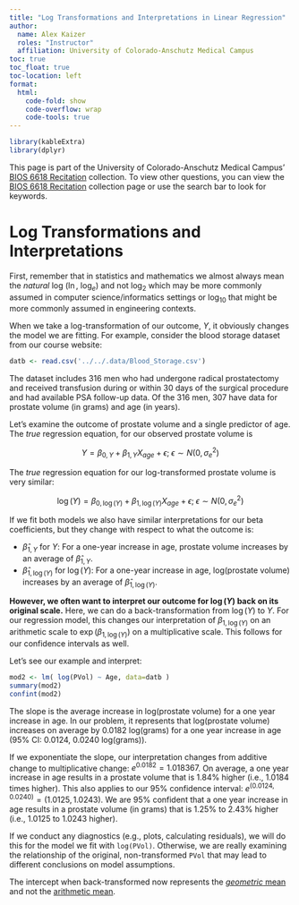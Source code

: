 ```yaml
---
title: "Log Transformations and Interpretations in Linear Regression"
author: 
  name: Alex Kaizer
  roles: "Instructor"
  affiliation: University of Colorado-Anschutz Medical Campus
toc: true
toc_float: true
toc-location: left
format:
  html:
    code-fold: show
    code-overflow: wrap 
    code-tools: true
---
```


```r
library(kableExtra)
library(dplyr)
```

This page is part of the University of Colorado-Anschutz Medical Campus' [BIOS 6618 Recitation](/recitation/index.qmd) collection. To view other questions, you can view the [BIOS 6618 Recitation](/recitation/index.qmd) collection page or use the search bar to look for keywords.

# Log Transformations and Interpretations

First, remember that in statistics and mathematics we almost always mean the *natural* log ($\ln$, $\log_{e}$) and not $\log_2$ which may be more commonly assumed in computer science/informatics settings or $\log_{10}$ that might be more commonly assumed in engineering contexts. 

When we take a log-transformation of our outcome, $Y$, it obviously changes the model we are fitting. For example, consider the blood storage dataset from our course website:

```r
datb <- read.csv('../../.data/Blood_Storage.csv')
```

The dataset includes 316 men who had undergone radical prostatectomy and received transfusion during or within 30 days of the surgical procedure and had available PSA follow-up data. Of the 316 men, 307 have data for prostate volume (in grams) and age (in years).

Let's examine the outcome of prostate volume and a single predictor of age. The *true* regression equation, for our observed prostate volume is 

$$ Y = \beta_{0,Y} + \beta_{1,Y} X_{age}+ \epsilon; \; \epsilon \sim N(0,\sigma^{2}_{e})  $$

The *true* regression equation for our log-transformed prostate volume is very similar:

$$ \log(Y) = \beta_{0,\log(Y)} + \beta_{1,\log(Y)} X_{age}+ \epsilon; \; \epsilon \sim N(0,\sigma^{2}_{e})  $$

If we fit both models we also have similar interpretations for our beta coefficients, but they change with respect to what the outcome is:

* $\hat{\beta}_{1,Y}$ for $Y$: For a one-year increase in age, prostate volume increases by an average of $\hat{\beta}_{1,Y}$.
* $\hat{\beta}_{1,\log(Y)}$ for $\log(Y)$: For a one-year increase in age, log(prostate volume) increases by an average of $\hat{\beta}_{1,\log(Y)}$.

**However, we often want to interpret our outcome for $\log(Y)$ back on its original scale.** Here, we can do a back-transformation from $\log(Y)$ to $Y$. For our regression model, this changes our interpretation of $\beta_{1,\log(Y)}$ on an arithmetic scale to $\exp(\beta_{1,\log(Y)})$ on a multiplicative scale. This follows for our confidence intervals as well.

Let's see our example and interpret:

```r
mod2 <- lm( log(PVol) ~ Age, data=datb )
summary(mod2)
confint(mod2)
```

The slope is the average increase in log(prostate volume) for a one year increase in age. In our problem, it represents that log(prostate volume) increases on average by 0.0182 log(grams) for a one year increase in age (95% CI: 0.0124, 0.0240 log(grams)).

If we exponentiate the slope, our interpretation changes from additive change to multiplicative change: $e^{0.0182}=1.018367$. On average, a one year increase in age results in a prostate volume that is 1.84% higher (i.e., 1.0184 times higher). This also applies to our 95% confidence interval: $e^{(0.0124, 0.0240)} = (1.0125,1.0243)$. We are 95% confident that a one year increase in age results in a prostate volume (in grams) that is 1.25% to 2.43% higher (i.e., 1.0125 to 1.0243 higher).

If we conduct any diagnostics (e.g., plots, calculating residuals), we will do this for the model we fit with `log(PVol)`. Otherwise, we are really examining the relationship of the original, non-transformed `PVol` that may lead to different conclusions on model assumptions. 

The intercept when back-transformed now represents the [*geometric* mean](https://en.wikipedia.org/wiki/Geometric_mean) and not the [arithmetic mean](https://en.wikipedia.org/wiki/Arithmetic_mean).


